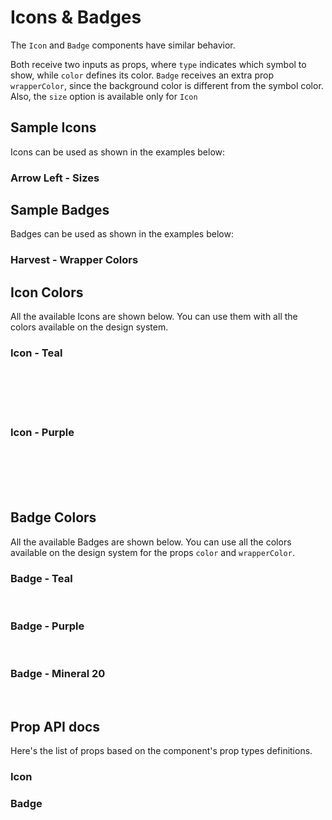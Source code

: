 

<Meta title="Components/Icons & Badges" component={Icon} />

<div class="docs-title">
  <div>
    <h1 class="docs-title__text">Icons & Badges</h1>
  </div>
</div>

<div class="docs-content">

The `Icon` and `Badge` components have similar behavior.

Both receive two inputs as props, where `type` indicates which symbol to show, while `color` defines its color.
`Badge` receives an extra prop `wrapperColor`, since the background color is different from the symbol color.
Also, the `size` option is available only for `Icon`

## Sample Icons
Icons can be used as shown in the examples below:

### Arrow Left - Sizes

<Preview>
  <Story name="Sample Icon - Sizes">
    <Icon type='arrow-left' color="teal-40" />
    <Icon type='arrow-left' color="teal-40" size="petit" />
    <Icon type='arrow-left' color="teal-40" size="small" />
  </Story>
</Preview>

## Sample Badges
Badges can be used as shown in the examples below:

### Harvest - Wrapper Colors

<Preview>
  <Story name="Sample Badge - Wrapper Colors">
    <Badge type='harvest' wrapperColor="teal-40" color="white" />
    <Badge type='harvest' wrapperColor="purple-40" color="white" />
    <Badge type='harvest' wrapperColor="white" color="black" />
  </Story>
</Preview>

## Icon Colors
All the available Icons are shown below. You can use them with all the colors available on the design system.

### Icon - Teal
<Preview>
  <Story name="Icon Teal">
    <Fragment>
      <Icon type='arrow-left' color="teal-40"/>
      <Icon type='dropdown-closed' color="teal-40"/>
      <Icon type='remove' color="teal-40"/>
      <Icon type='eye-opened' color="teal-40"/>
      <Icon type='logout' color="teal-40"/>
      <Icon type='edit' color="teal-40"/>
      <Icon type='arrow-fill-right' color="teal-40"/>
      <br />
      <Icon type='arrow-right' color="teal-40"/>
      <Icon type='dropdown-open' color="teal-40"/>
      <Icon type='plus' color="teal-40"/>
      <Icon type='eye-closed' color="teal-40"/>
      <Icon type='track' color="teal-40"/>
      <Icon type='key' color="teal-40"/>
      <Icon type='arrow-fill-left' color="teal-40"/>
      <br />
      <Icon type='arrow-top' color="teal-40"/>
      <Icon type='collapse-closed' color="teal-40"/>
      <Icon type='minus' color="teal-40"/>
      <Icon type='lupe' color="teal-40"/>
      <Icon type='calendar' color="teal-40"/>
      <Icon type='upload' color="teal-40"/>
      <Icon type='chevron-right' color="teal-40"/>
      <br />
      <Icon type='arrow-down' color="teal-40"/>
      <Icon type='collapse-open' color="teal-40"/>
      <Icon type='check' color="teal-40"/>
      <Icon type='trash' color="teal-40"/>
      <Icon type='coin' color="teal-40"/>
      <Icon type='reload' color="teal-40"/>
      <Icon type='chevron-left' color="teal-40"/>
      <br />
      <Icon type='sort' color="teal-40" />
      <Icon type='menu-expand' color="teal-40" />
      <Icon type='menu-collapse' color="teal-40" />
      <Icon type='menu-default' color="teal-40" />
      <Icon type='external' color="teal-40" />
      <Icon type='wallet' color="teal-40" />
      <Icon type='workspace' color="teal-40" />
    </Fragment>
  </Story>
</Preview>

### Icon - Purple
<Preview>
  <Story name="Icon Mineral 70">
    <Fragment>
      <Icon type='arrow-left' color="purple-60"/>
      <Icon type='dropdown-closed' color="purple-60"/>
      <Icon type='remove' color="purple-60"/>
      <Icon type='eye-opened' color="purple-60"/>
      <Icon type='logout' color="purple-60"/>
      <Icon type='edit' color="purple-60"/>
      <Icon type='arrow-fill-right' color="purple-60"/>
      <br />
      <Icon type='arrow-right' color="purple-60"/>
      <Icon type='dropdown-open' color="purple-60"/>
      <Icon type='plus' color="purple-60"/>
      <Icon type='eye-closed' color="purple-60"/>
      <Icon type='track' color="purple-60"/>
      <Icon type='key' color="purple-60"/>
      <Icon type='arrow-fill-left' color="purple-60"/>
      <br />
      <Icon type='arrow-top' color="purple-60"/>
      <Icon type='collapse-closed' color="purple-60"/>
      <Icon type='minus' color="purple-60"/>
      <Icon type='lupe' color="purple-60"/>
      <Icon type='calendar' color="purple-60"/>
      <Icon type='upload' color="purple-60"/>
      <Icon type='chevron-right' color="purple-60"/>
      <br />
      <Icon type='arrow-down' color="purple-60"/>
      <Icon type='collapse-open' color="purple-60"/>
      <Icon type='check' color="purple-60"/>
      <Icon type='trash' color="purple-60"/>
      <Icon type='coin' color="purple-60"/>
      <Icon type='reload' color="purple-60"/>
      <Icon type='chevron-left' color="purple-60"/>
      <br />
      <Icon type='sort' color="purple-60" />
      <Icon type='menu-expand' color="purple-60" />
      <Icon type='menu-collapse' color="purple-60" />
      <Icon type='menu-default' color="purple-60" />
      <Icon type='external' color="purple-60" />
      <Icon type='wallet' color="purple-60" />
      <Icon type='workspace' color="purple-60" />
    </Fragment>
  </Story>
</Preview>

## Badge Colors

All the available Badges are shown below. You can use all the colors available on the design system for the props `color` and `wrapperColor`.


### Badge - Teal
<Preview>
  <Story name="Badge Teal">
    <Fragment>
      <Badge type='harvest' wrapperColor="teal-40" color="white"/>
      <Badge type='ponto' wrapperColor="teal-40" color="white"/>
      <Badge type='meta' wrapperColor="teal-40" color="white"/>
      <br />
      <Badge type='star' wrapperColor="teal-40" color="white"/>
      <Badge type='floating-add' wrapperColor="teal-40" color="white"/>
    </Fragment>
  </Story>
</Preview>

### Badge - Purple
<Preview>
  <Story name="Badge Mineral 70">
    <Fragment>
      <Badge type='harvest' wrapperColor="purple-60" color="white"/>
      <Badge type='ponto' wrapperColor="purple-60" color="white"/>
      <Badge type='meta' wrapperColor="purple-60" color="white"/>
      <br />
      <Badge type='star' wrapperColor="purple-60" color="white"/>
      <Badge type='floating-add' wrapperColor="purple-60" color="white"/>
    </Fragment>
  </Story>
</Preview>

### Badge - Mineral 20
<Preview>
  <Story name="Badge Mineral 20">
    <Fragment>
      <Badge type='harvest' color="mineral-30" wrapperColor="mineral-10" />
      <Badge type='ponto' color="mineral-30" wrapperColor="mineral-10" />
      <Badge type='meta' color="mineral-30" wrapperColor="mineral-10" />
      <br />
      <Badge type='star' color="mineral-30" wrapperColor="mineral-10" />
      <Badge type='floating-add' color="mineral-30" wrapperColor="mineral-10" />
    </Fragment>
  </Story>
</Preview>

## Prop API docs

Here's the list of props based on the component's prop types definitions.
### Icon
<Props of={Icon} />

### Badge
<Props of={Badge} />

</div>
